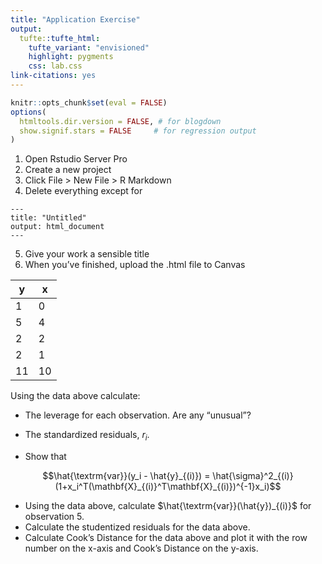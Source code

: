 ```yaml
---
title: "Application Exercise"
output: 
  tufte::tufte_html:
    tufte_variant: "envisioned"
    highlight: pygments
    css: lab.css
link-citations: yes
---
```


```r
knitr::opts_chunk$set(eval = FALSE)
options(
  htmltools.dir.version = FALSE, # for blogdown
  show.signif.stars = FALSE     # for regression output
)
```


1. Open Rstudio Server Pro
2. Create a new project
3. Click File > New File > R Markdown
4. Delete everything except for 
```
---
title: "Untitled"
output: html_document
---
```
5. Give your work a sensible title
6. When you've finished, upload the .html file to Canvas


y | x
--|--
1 | 0
5 | 4
2 | 2
2 | 1
11 | 10

Using the data above calculate:

* The leverage for each observation. Are any "unusual"?
* The standardized residuals, $r_i$. 

* Show that 

$$\hat{\textrm{var}}(y_i - \hat{y}_{(i)}) = \hat{\sigma}^2_{(i)}(1+x_i^T(\mathbf{X}_{(i)}^T\mathbf{X}_{(i)})^{-1}x_i)$$


* Using the data above, calculate $\hat{\textrm{var}}(\hat{y})_{(i)}$ for observation 5.
* Calculate the studentized residuals for the data above.
* Calculate Cook's Distance for the data above and plot it with the row number on the x-axis and Cook's Distance on the y-axis.